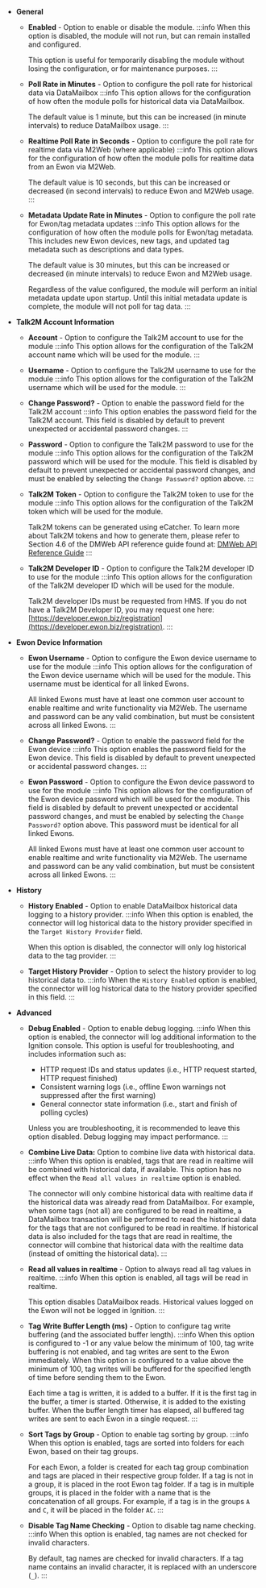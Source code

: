 
* **General**
    * **Enabled** - Option to enable or disable the module.
      :::info
      When this option is disabled, the module will not run, but can remain installed and configured.

      This option is useful for temporarily disabling the module without losing the configuration, or for maintenance
      purposes.
      :::

    * **Poll Rate in Minutes** - Option to configure the poll rate for historical data via DataMailbox
      :::info
      This option allows for the configuration of how often the module polls for historical data via DataMailbox.

      The default value is 1 minute, but this can be increased (in minute intervals) to reduce DataMailbox usage.
      :::

    * **Realtime Poll Rate in Seconds** - Option to configure the poll rate for realtime data via M2Web (where
      applicable)
      :::info
      This option allows for the configuration of how often the module polls for realtime data from an Ewon via M2Web.

      The default value is 10 seconds, but this can be increased or decreased (in second intervals) to reduce Ewon and
      M2Web usage.
      :::

    * **Metadata Update Rate in Minutes** - Option to configure the poll rate for Ewon/tag metadata updates
      :::info
      This option allows for the configuration of how often the module polls for Ewon/tag metadata. This includes
      new Ewon devices, new tags, and updated tag metadata such as descriptions and data types.

      The default value is 30 minutes, but this can be increased or decreased (in minute intervals) to reduce
      Ewon and M2Web usage.

      Regardless of the value configured, the module will perform an initial metadata update upon startup.
      Until this initial metadata update is complete, the module will not poll for tag data.
      :::

* **Talk2M Account Information**
    * **Account** - Option to configure the Talk2M account to use for the module
      :::info
      This option allows for the configuration of the Talk2M account name which will be used for the module.
      :::

    * **Username** - Option to configure the Talk2M username to use for the module
      :::info
      This option allows for the configuration of the Talk2M username which will be used for the module.
      :::

    * **Change Password?** - Option to enable the password field for the Talk2M account
      :::info
      This option enables the password field for the Talk2M account.
      This field is disabled by default to prevent unexpected or accidental password changes.
      :::

    * **Password** - Option to configure the Talk2M password to use for the module
      :::info
      This option allows for the configuration of the Talk2M password which will be used for the module.
      This field is disabled by default to prevent unexpected or accidental password changes, and must be enabled
      by selecting the `Change Password?` option above.
      :::

    * **Talk2M Token** - Option to configure the Talk2M token to use for the module
      :::info
      This option allows for the configuration of the Talk2M token which will be used for the module.

      Talk2M tokens can be generated using eCatcher.
      To learn more about Talk2M tokens and how to generate them, please refer to Section 4.6 of the DMWeb API reference
      guide found
      at: [DMWeb API Reference Guide](https://developer.ewon.biz/system/files_force/rg-0005-00-en-reference-guide-for-dmweb-api.pdf)
      :::

    * **Talk2M Developer ID** - Option to configure the Talk2M developer ID to use for the module
      :::info
      This option allows for the configuration of the Talk2M developer ID which will be used for the module.

      Talk2M developer IDs must be requested from HMS.
      If you do not have a Talk2M Developer ID, you may request one
      here: [https://developer.ewon.biz/registration](https://developer.ewon.biz/registration).
      :::

* **Ewon Device Information**
    * **Ewon Username** - Option to configure the Ewon device username to use for the module
      :::info
      This option allows for the configuration of the Ewon device username which will be used for the module. This
      username must be identical for all linked Ewons.

      All linked Ewons must have at least one common user account to enable realtime and write functionality via M2Web.
      The username and password can be any valid combination, but must be consistent across all linked Ewons.
      :::

    * **Change Password?** - Option to enable the password field for the Ewon device
      :::info
      This option enables the password field for the Ewon device.
      This field is disabled by default to prevent unexpected or accidental password changes.
      :::

    * **Ewon Password** - Option to configure the Ewon device password to use for the module
      :::info
      This option allows for the configuration of the Ewon device password which will be used for the module.
      This field is disabled by default to prevent unexpected or accidental password changes, and must be enabled
      by selecting the `Change Password?` option above. This password must be identical for all linked Ewons.

      All linked Ewons must have at least one common user account to enable realtime and write functionality via M2Web.
      The username and password can be any valid combination, but must be consistent across all linked Ewons.
      :::


* **History**
    * **History Enabled** - Option to enable DataMailbox historical data logging to a history provider.
      :::info
      When this option is enabled, the connector will log historical data to the history provider specified in the
      `Target History Provider` field.

      When this option is disabled, the connector will only log historical data to the tag provider.
      :::

    * **Target History Provider** - Option to select the history provider to log historical data to.
      :::info
      When the `History Enabled` option is enabled, the connector will log historical data to the history provider
      specified in this field.
      :::

* **Advanced**
    * **Debug Enabled** - Option to enable debug logging.
      :::info
      When this option is enabled, the connector will log additional information to the Ignition console.
      This option is useful for troubleshooting, and includes information such as:
        * HTTP request IDs and status updates (i.e., HTTP request started, HTTP request finished)
        * Consistent warning logs (i.e., offline Ewon warnings not suppressed after the first warning)
        * General connector state information (i.e., start and finish of polling cycles)

      Unless you are troubleshooting, it is recommended to leave this option disabled.
      Debug logging may impact performance.
      :::

    * **Combine Live Data:** Option to combine live data with historical data.
      :::info
      When this option is enabled, tags that are read in realtime will be combined with historical data, if available.
      This option has no effect when the `Read all values in realtime` option is enabled.

      The connector will only combine historical data with realtime data if the historical data was already read from
      DataMailbox.
      For example, when some tags (not all) are configured to be read in realtime, a DataMailbox transaction will be
      performed to read the historical data for the tags that are not configured to be read in realtime.
      If historical data is also included for the tags that are read in realtime, the
      connector will combine that historical data with the realtime data
      (instead of omitting the historical data).
      :::

    * **Read all values in realtime** - Option to always read all tag values in realtime.
      :::info
      When this option is enabled, all tags will be read in realtime.

      This option disables DataMailbox reads.
      Historical values logged on the Ewon will not be logged in Ignition.
      :::

    * **Tag Write Buffer Length (ms)** - Option to configure tag write buffering (and the associated buffer length).
      :::info
      When this option is configured to -1 or any value below the minimum of 100, tag write buffering is not enabled,
      and tag writes are sent to the Ewon immediately.
      When this option is configured to a value above the minimum of 100, tag writes will be buffered for the specified
      length of time before sending them to the Ewon.

      Each time a tag is written, it is added to a buffer.
      If it is the first tag in the buffer, a timer is started.
      Otherwise, it is added to the existing buffer.
      When the buffer length timer has elapsed, all buffered tag writes are sent to each Ewon in a single request.
      :::

    * **Sort Tags by Group** - Option to enable tag sorting by group.
      :::info
      When this option is enabled, tags are sorted into folders for each Ewon, based on their tag groups.

      For each Ewon, a folder is created for each tag group combination and tags are placed in their respective group
      folder.
      If a tag is not in a group, it is placed in the root Ewon tag folder.
      If a tag is in multiple groups, it is placed in the folder with a name that is the concatenation of all groups.
      For example, if a tag is in the groups `A` and `C`, it will be placed in the folder `AC`.
      :::

    * **Disable Tag Name Checking** - Option to disable tag name checking.
      :::info
      When this option is enabled, tag names are not checked for invalid characters.

      By default, tag names are checked for invalid characters.
      If a tag name contains an invalid character, it is replaced with an underscore (`_`).
      :::